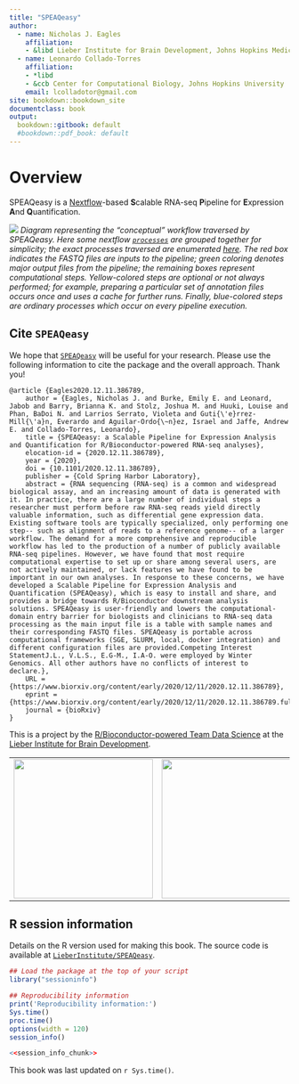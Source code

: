 ```yaml
---
title: "SPEAQeasy"
author:
  - name: Nicholas J. Eagles
    affiliation:
    - &libd Lieber Institute for Brain Development, Johns Hopkins Medical Campus
  - name: Leonardo Collado-Torres
    affiliation:
    - *libd
    - &ccb Center for Computational Biology, Johns Hopkins University
    email: lcolladotor@gmail.com
site: bookdown::bookdown_site
documentclass: book
output:
  bookdown::gitbook: default
  #bookdown::pdf_book: default
---
```


# Overview {-}

SPEAQeasy is a [Nextflow](https://www.nextflow.io/)-based **S**calable RNA-seq **P**ipeline for **E**xpression **A**nd **Q**uantification.

![](images/4_workflow.png)
*Diagram representing the "conceptual" workflow traversed by SPEAQeasy. Here some nextflow [`processes`](https://www.nextflow.io/docs/latest/process.html) are grouped together for simplicity; the exact processes traversed are enumerated [here](#pipeline-overview). The red box indicates the FASTQ files are inputs to the pipeline; green coloring denotes major output files from the pipeline; the remaining boxes represent computational steps. Yellow-colored steps are optional or not always performed; for example, preparing a particular set of annotation files occurs once and uses a cache for further runs. Finally, blue-colored steps are ordinary processes which occur on every pipeline execution.*

## Cite `SPEAQeasy` {-}

We hope that [`SPEAQeasy`](http://research.libd.org/SPEAQeasy/) will be useful for your research. Please use the following information to cite the package and the overall approach. Thank you!

```
@article {Eagles2020.12.11.386789,
	author = {Eagles, Nicholas J. and Burke, Emily E. and Leonard, Jabob and Barry, Brianna K. and Stolz, Joshua M. and Huuki, Louise and Phan, BaDoi N. and Larrios Serrato, Violeta and Guti{\'e}rrez-Mill{\'a}n, Everardo and Aguilar-Ordo{\~n}ez, Israel and Jaffe, Andrew E. and Collado-Torres, Leonardo},
	title = {SPEAQeasy: a Scalable Pipeline for Expression Analysis and Quantification for R/Bioconductor-powered RNA-seq analyses},
	elocation-id = {2020.12.11.386789},
	year = {2020},
	doi = {10.1101/2020.12.11.386789},
	publisher = {Cold Spring Harbor Laboratory},
	abstract = {RNA sequencing (RNA-seq) is a common and widespread biological assay, and an increasing amount of data is generated with it. In practice, there are a large number of individual steps a researcher must perform before raw RNA-seq reads yield directly valuable information, such as differential gene expression data. Existing software tools are typically specialized, only performing one step-- such as alignment of reads to a reference genome-- of a larger workflow. The demand for a more comprehensive and reproducible workflow has led to the production of a number of publicly available RNA-seq pipelines. However, we have found that most require computational expertise to set up or share among several users, are not actively maintained, or lack features we have found to be important in our own analyses. In response to these concerns, we have developed a Scalable Pipeline for Expression Analysis and Quantification (SPEAQeasy), which is easy to install and share, and provides a bridge towards R/Bioconductor downstream analysis solutions. SPEAQeasy is user-friendly and lowers the computational-domain entry barrier for biologists and clinicians to RNA-seq data processing as the main input file is a table with sample names and their corresponding FASTQ files. SPEAQeasy is portable across computational frameworks (SGE, SLURM, local, docker integration) and different configuration files are provided.Competing Interest StatementJ.L., V.L.S., E.G-M., I.A-O. were employed by Winter Genomics. All other authors have no conflicts of interest to declare.},
	URL = {https://www.biorxiv.org/content/early/2020/12/11/2020.12.11.386789},
	eprint = {https://www.biorxiv.org/content/early/2020/12/11/2020.12.11.386789.full.pdf},
	journal = {bioRxiv}
}
```


This is a project by the [R/Bioconductor-powered Team Data Science](https://lcolladotor.github.io/bioc_team_ds) at the [Lieber Institute for Brain Development](https://www.libd.org/).


|     |     |
|-----|-----|
| <a href="https://lcolladotor.github.io/bioc_team_ds"><img src="http://lcolladotor.github.io/img/Leo_transparente.png" width="250px"></a> | <a href="https://www.libd.org/"><img src="http://lcolladotor.github.io/img/LIBD_logo.jpg" width="250px"></a> |

## R session information {-}

Details on the R version used for making this book. The source code is available at [`LieberInstitute/SPEAQeasy`](https://github.com/LieberInstitute/SPEAQeasy).

```r
## Load the package at the top of your script
library("sessioninfo")

## Reproducibility information
print('Reproducibility information:')
Sys.time()
proc.time()
options(width = 120)
session_info()
```

```r
<<session_info_chunk>>
```

This book was last updated on `r Sys.time()`.


